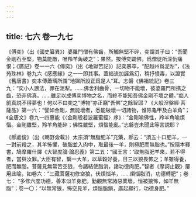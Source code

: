 ```yaml
---
---
---
```

title: 七六 卷一九七
---




《傅奕》（出《國史纂異》）婆羅門僧有佛齒，所觸無堅不碎，奕謂其子曰：“吾聞金剛石至堅，物莫能敵，唯羚羊角破之”；果然。按傅奕闢佛，爲僧徒所深仇痛恨；《廣記》卷一一六《傅奕》（出《地獄苦記》）記奕暴卒，“配越州爲泥犁”，《法苑珠林》卷九六《感應緣》之一一即其事。蓋緇流加誣爲幻，稍抒憤毒，以證實《舊唐書》奕本傳蕭瑀所謂“地獄所設正爲是人”耳。志磐《佛祖統記》卷三九：“奕小人謗法，罪在泥犁。……佛舍利齒骨，一切物不能壞，彼婆羅門所携之齒，恐非佛真。……雖足以成傅奕博物之名，而終不能知吾佛金剛不壞之體。”痴人前真説不得夢也！何以不曰奕之“博物”亦正竊“吾佛”之餘智耶？《大般湼槃經·菩薩品》第一六：“譬如金剛，無能壞者，悉能破壞一切諸物，惟除龜甲及白羊角”；《全唐文》卷九一四惠能《〈金剛般若波羅蜜經〉序》：“金剛喻佛性，羚羊角喻煩惱。金剛雖堅，羚羊角能碎；佛性雖堅，煩惱能亂。”志磐豈未聞此等言説耶？

《郝處俊》（出《朝野僉載》）太宗須“無脂肥羊”充藥，郝云：“須五十口肥羊，一一對前殺之，其羊怖懼，破脂並入肉中，取最後一羊，則極肥而無脂也。”按隱本釋書，鳩摩羅什譯《大智度論·論忍義》第二五：“國王言：‘取無脂肥羊來，若不得者，當與汝罪。’大臣有智，繫一大羊，以草穀好養，日三以狼畏怖之；羊雖得養，肥而無脂。菩薩見無常苦空狼，令諸結使脂消，諸功德肉肥。”智者《摩訶止觀》屢用此喻，如卷六：“三藏菩薩初修空狼，伏煩惱羊，……煩惱脂消，功德轉肥”；卷七： “多修六度功德，善本似羊身肥，勤觀無常諸惡業壞，恒被狼怖，如羊無脂”；卷一〇：“以無常狼，怖空見羊，煩惱脂銷，廣起願行，功德身肥。”